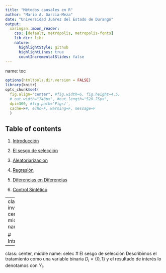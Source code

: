```yaml
---
title: "Métodos causales en R"
author: "Mario A. Garcia-Meza"
date: "Universidad Juárez del Estado de Durango"
output:
  xaringan::moon_reader:
    css: [default, metropolis, metropolis-fonts] 
    lib_dir: libs
    nature:
      highlightStyle: github
      highlightLines: true
      countIncrementalSlides: false
---
```

name: toc

```r
options(htmltools.dir.version = FALSE)
library(knitr)
opts_chunk$set(
  fig.align="center", #fig.width=6, fig.height=4.5, 
  # out.width="748px", #out.length="520.75px",
  dpi=300, #fig.path='Figs/',
  cache=F#, echo=F, warning=F, message=F
  )
```

## Table of contents

1. [Introducción](#intro)

2. [El sesgo de selección](#selec)

3. [Aleatoriarizacion](#random)

4. [Regresión](#regression)

5. [Diferencias en Diferencias](#DiD)

6. [Control Sintético](#synth)

---
class: inverse, center, middle
name: intro

# Introducción

---
class: center, middle
name: selec
# El sesgo de selección
Describimos el tratamiento como una variable binaria $D_i = \{0,1\}$ y el resultado de interés lo denotamos con $Y_i$.
\begin{equation}
  \mbox{resultado potencial} = 
  \begin{cases}
  Y_{1i}, \qquad \mbox{si }D_i = 1 \\
  Y_{0i}, \qquad \mbox{si }D_i = 0
  \end{cases}
\end{equation}
